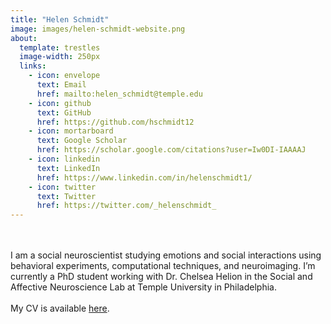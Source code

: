 ```yaml
---
title: "Helen Schmidt"
image: images/helen-schmidt-website.png
about:
  template: trestles
  image-width: 250px
  links: 
    - icon: envelope
      text: Email
      href: mailto:helen_schmidt@temple.edu
    - icon: github
      text: GitHub
      href: https://github.com/hschmidt12
    - icon: mortarboard
      text: Google Scholar
      href: https://scholar.google.com/citations?user=Iw0DI-IAAAAJ
    - icon: linkedin
      text: LinkedIn
      href: https://www.linkedin.com/in/helenschmidt1/
    - icon: twitter
      text: Twitter
      href: https://twitter.com/_helenschmidt_
---
```


<br> <br> I am a social neuroscientist studying emotions and social interactions using behavioral experiments, computational techniques, and neuroimaging. I'm currently a PhD student working with Dr. Chelsea Helion in the Social and Affective Neuroscience Lab at Temple University in Philadelphia. 
<br> <br> My CV is available [here](files/SchmidtCV-Website.pdf){target="_blank"}.
